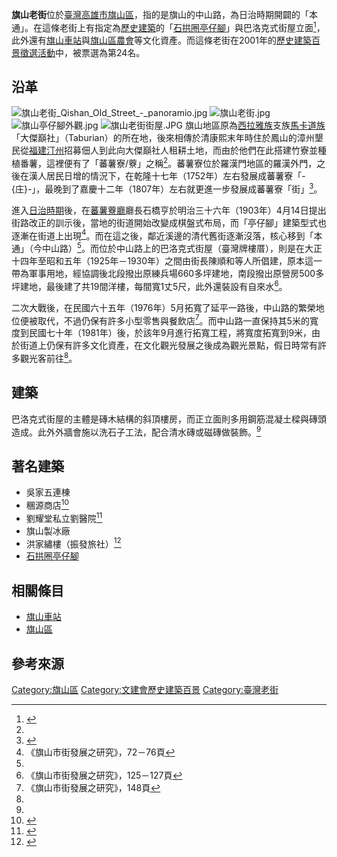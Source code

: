 {{Coord|22.8854479|120.4819467|type:landmark_dim:1000_source:GoogleMaps|display=title}}
{{tw monument
|name=旗山亭仔腳(石拱圈)
|image=[[File:旗山亭仔腳（石拱圈）＜1＞.jpg|200px]]
|imagename=石拱圈亭仔腳
|othername=
|formalname=
|level= 歷史建築
|class= 其他設施
|time= 1910～1920年代
|material= 
|location={{flagicon|ROC}}高雄市旗山區
|open=
|cost=
|website=
|reg_url =https://nchdb.boch.gov.tw/assets/overview/historicalBuilding/20050629000001
}}

'''旗山老街'''位於[[臺灣|臺灣]][[高雄市|高雄市]][[旗山區|旗山區]]，指的是旗山的中山路，為日治時期開闢的「本通」。在這條老街上有指定為[[高雄市文化資產#歷史建築|歷史建築]]的「[[旗山亭仔腳|石拱圈亭仔腳]]」與巴洛克式街屋立面<ref name="史">{{cite book |title=《台灣歷史建築百景專輯》 |date=2004-06-30 |edition=二版一刷 |publisher=行政院文化建設委員會 |location=臺北市 |isbn=957-01-2749-X |pages=170頁}}</ref>，此外還有[[旗山車站|旗山車站]]與[[旗山區農會|旗山區農會]]等文化資產。而這條老街在2001年的[[臺灣歷史建築百景列表|歷史建築百景徵選活動]]中，被票選為第24名。

== 沿革 ==
[[File:旗山老街_Qishan_Old_Street_-_panoramio.jpg|thumb]]
[[File:旗山老街.jpg|thumb]]
[[File:旗山亭仔腳外觀.jpg|thumb]]
[[File:旗山老街街屋.JPG|thumb]]
旗山地區原為[[西拉雅族|西拉雅族]]支族[[馬卡道族|馬卡道族]]「大傑巔社」（Taburian）的所在地，後來相傳於清康熙末年時住於鳳山的漳州墾民從[[福建|福建]][[汀州|汀州]]招募佃人到此向大傑巔社人租耕土地，而由於他們在此搭建竹寮並種植番薯，這裡便有了「蕃薯寮/藔」之稱<ref name="史"/>。蕃薯寮位於羅漢門地區的羅漢外門，之後在漢人居民日增的情況下，在乾隆十七年（1752年）左右發展成蕃薯寮「-{庄}-」，最晚到了嘉慶十二年（1807年）左右就更進一步發展成蕃薯寮「街」<ref name="劉">{{cite book |author=劉家宏 |title=《旗山市街發展之研究》  |publisher=國立臺南大學 |pages=1頁}}</ref>。

進入[[臺灣日治時期|日治時期]]後，在[[蕃薯藔廳|蕃薯藔廳]]廳長石橋亨於明治三十六年（1903年）4月14日提出街路改正的訓示後，當地的街道開始改變成棋盤式布局，而「亭仔腳」建築型式也逐漸在街道上出現<ref name="劉二">《旗山市街發展之研究》，72－76頁</ref>。而在這之後，鄰近溪邊的清代舊街逐漸沒落，核心移到「本通」（今中山路）<ref name="劉二"/>。而位於中山路上的巴洛克式街屋（臺灣牌樓厝），則是在大正十四年至昭和五年（1925年－1930年）之間由街長陳順和等人所倡建，原本這一帶為軍事用地，經協調後北段撥出原練兵場660多坪建地，南段撥出原營房500多坪建地，最後建了共19間洋樓，每間寬1丈5尺，此外還裝設有自來水<ref name="劉三">《旗山市街發展之研究》，125－127頁</ref>。

二次大戰後，在民國六十五年（1976年）5月拓寬了延平一路後，中山路的繁榮地位便被取代，不過仍保有許多小型零售與餐飲店<ref name="劉四">《旗山市街發展之研究》，148頁</ref>。而中山路一直保持其5米的寬度到民國七十年（1981年）後，於該年9月進行拓寬工程，將寬度拓寬到9米，由於街道上仍保有許多文化資產，在文化觀光發展之後成為觀光景點，假日時常有許多觀光客前往<ref name="劉四"/>。

== 建築 ==
巴洛克式街屋的主體是磚木結構的斜頂樓房，而正立面則多用鋼筋混凝土樑與磚頭造成。此外外牆會施以洗石子工法，配合清水磚或磁磚做裝飾。<ref name="史"/>

== 著名建築 ==

* 吳家五連棟
* 稛源商店<ref>{{Cite web|title=[六龜]洪稇源：交換歲月的場所 - 三餘書店|url=https://www.takaobooks.tw/kaohsiung-story-info.asp?id=591|accessdate=2020-05-04|work=www.takaobooks.tw|archive-date=2020-05-06|archive-url=https://web.archive.org/web/20200506213411/https://www.takaobooks.tw/kaohsiung-story-info.asp?id=591|dead-url=no}}</ref>
* 劉耀堂私立劉醫院<ref>{{Cite web|title=認識台灣的第一站～旗山奇|url=http://www.banana.url.tw/737/2culture/db/doctors_before_1945/index.html|accessdate=2020-05-04|work=www.banana.url.tw|archive-date=2020-09-21|archive-url=https://web.archive.org/web/20200921180200/http://www.banana.url.tw/737/2culture/db/doctors_before_1945/index.html|dead-url=no}}</ref>
* 旗山製冰廠
* 洪家繡樓（振發旅社）<ref>{{Cite web|title=旗山文資地圖 有隱藏版！|url=https://www.chinatimes.com/realtimenews/20191109000603-263201|accessdate=2020-05-04|last=林瑞益／高雄報導|work=- 中時電子報|language=zh|archive-date=2020-05-06|archive-url=https://web.archive.org/web/20200506213437/https://www.chinatimes.com/realtimenews/20191109000603-263201|dead-url=no}}</ref>
* [[石拱圈亭仔腳|石拱圈亭仔腳]]

== 相關條目 ==
*[[旗山車站|旗山車站]]
*[[旗山區|旗山區]]

== 參考來源 ==
{{reflist}}
{{commonscat|Cishan Old Street}}
{{臺灣老街}}
{{臺灣歷史建築百景}}
[[Category:旗山區|Category:旗山區]]
[[Category:文建會歷史建築百景|Category:文建會歷史建築百景]]
[[Category:臺灣老街|Category:臺灣老街]]
